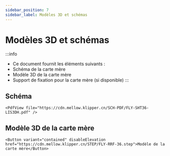 ```yaml
---
sidebar_position: 7
sidebar_label: Modèles 3D et schémas
---
```


# Modèles 3D et schémas


:::info
* Ce document fournit les éléments suivants :
* Schéma de la carte mère
* Modèle 3D de la carte mère
* Support de fixation pour la carte mère (si disponible)
:::

## Schéma

    <PdfView file="https://cdn.mellow.klipper.cn/SCH-PDF/FLY-SHT36-LIS3DH.pdf" />


## Modèle 3D de la carte mère

    <Button variant="contained" disableElevation href="https://cdn.mellow.klipper.cn/STEP/FLY-RRF-36.step">Modèle de la carte mère</Button>